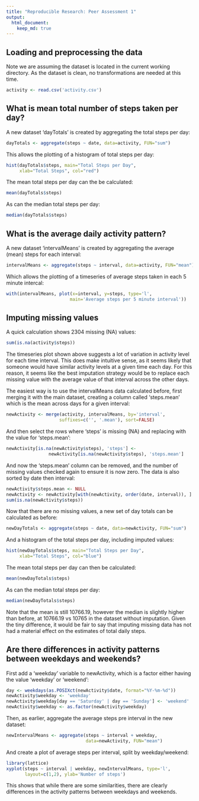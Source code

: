 ```yaml
---
title: "Reproducible Research: Peer Assessment 1"
output: 
  html_document:
    keep_md: true
---
```



## Loading and preprocessing the data

Note we are assuming the dataset is located in the current working
directory. As the dataset is clean, no transformations are needed at
this time.

```r
activity <- read.csv('activity.csv')
```


## What is mean total number of steps taken per day?

A new dataset 'dayTotals' is created by aggregating the total steps
per day:

```r
dayTotals <- aggregate(steps ~ date, data=activity, FUN="sum")
```

This allows the plotting of a histogram of total steps per day:

```r
hist(dayTotals$steps, main="Total Steps per Day",
     xlab="Total Steps", col="red")
```

The mean total steps per day can the be calculated:

```r
mean(dayTotals$steps)
```

As can the median total steps per day:

```r
median(dayTotals$steps)
```

## What is the average daily activity pattern?

A new dataset 'intervalMeans' is created by aggregating the average
(mean) steps for each interval:

```r
intervalMeans <- aggregate(steps ~ interval, data=activity, FUN="mean")
```

Which allows the plotting of a timeseries of average steps taken
in each 5 minute intercal:

```r
with(intervalMeans, plot(x=interval, y=steps, type='l',
                        main='Average steps per 5 minute interval'))
```

## Imputing missing values

A quick calculation shows 2304 missing (NA) values:

```r
sum(is.na(activity$steps))
```

The timeseries plot shown above suggests a lot of variation in activity level for each time interval. This does make intuitive sense, as it seems
likely that someone would have similar activity levels at a given
time each day. For this reason, it seems like the best imputation
strategy would be to replace each missing value with the average value
of that interval across the other days.

The easiest way is to use the intervalMeans data calculated before,
first merging it with the main dataset, creating a column
called 'steps.mean' which is the mean across days for a given interval:

```r
newActivity <- merge(activity, intervalMeans, by='interval',
                    suffixes=c('', '.mean'), sort=FALSE)
```                    

And then select the rows where 'steps' is missing (NA) and replacing with the value for 'steps.mean':

```r
newActivity[is.na(newActivity$steps), 'steps'] <- 
                newActivity[is.na(newActivity$steps), 'steps.mean']
```

And now the 'steps.mean' column can be removed, and the number of missing values checked again to ensure it is now zero. The data is also sorted by date then interval:


```r
newActivity$steps.mean <- NULL
newActivity <- newActivity[with(newActivity, order(date, interval)), ]
sum(is.na(newActivity$steps))
```


Now that there are no missing values, a new set of day totals can be calculated as before:

```r
newDayTotals <- aggregate(steps ~ date, data=newActivity, FUN="sum")
```

And a histogram of the total steps per day, including imputed values:

```r
hist(newDayTotals$steps, main="Total Steps per Day",
     xlab="Total Steps", col="blue")
```

The mean total steps per day can then be calculated:

```r
mean(newDayTotals$steps)
```

As can the median total steps per day:

```r
median(newDayTotals$steps)
```

Note that the mean is still 10766.19, however the median is slightly higher than before, at 10766.19 vs 10765 in the dataset without imputation. Given the tiny difference, it would be fair to say that imputing missing data has not had a material effect on the estimates of total daily steps.

## Are there differences in activity patterns between weekdays and weekends?

First add a 'weekday' variable to newActivity, which is a factor either having the value 'weekday' or 'weekend':

```r
day <- weekdays(as.POSIXct(newActivity$date, format="%Y-%m-%d"))
newActivity$weekday <- 'weekday'
newActivity$weekday[day == 'Saturday' | day == 'Sunday'] <- 'weekend'
newActivity$weekday <- as.factor(newActivity$weekday)
```

Then, as earlier, aggregate the average steps pre interval in the new dataset:

```r
newIntervalMeans <- aggregate(steps ~ interval + weekday,
                              data=newActivity, FUN="mean")
```

And create a plot of average steps per interval, split by weekday/weekend:

```r
library(lattice)
xyplot(steps ~ interval | weekday, newIntervalMeans, type='l',
       layout=c(1,2), ylab='Number of steps')
```

This shows that while there are some similarities, there are clearly differences in the activity patterns between weekdays and weekends.